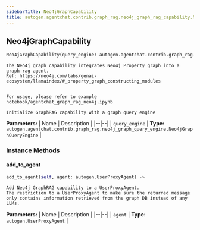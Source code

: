 ```yaml
---
sidebarTitle: Neo4jGraphCapability
title: autogen.agentchat.contrib.graph_rag.neo4j_graph_rag_capability.Neo4jGraphCapability
---
```

<h2 id="autogen.agentchat.contrib.graph_rag.neo4j_graph_rag_capability.Neo4jGraphCapability" class="doc doc-heading">
    <code class="doc-symbol doc-symbol-heading doc-symbol-class"></code>
    <span class="doc doc-object-name doc-class-name">Neo4jGraphCapability</span>
</h2>

```python
Neo4jGraphCapability(query_engine: autogen.agentchat.contrib.graph_rag.neo4j_graph_query_engine.Neo4jGraphQueryEngine)
```

    The Neo4j graph capability integrates Neo4j Property graph into a graph rag agent.
    Ref: https://neo4j.com/labs/genai-ecosystem/llamaindex/#_property_graph_constructing_modules
    
    
    For usage, please refer to example notebook/agentchat_graph_rag_neo4j.ipynb
    
    Initialize GraphRAG capability with a graph query engine

<b>Parameters:</b>
| Name | Description |
|--|--|
| `query_engine` | **Type:** `autogen.agentchat.contrib.graph_rag.neo4j_graph_query_engine.Neo4jGraphQueryEngine` |

### Instance Methods

<code class="doc-symbol doc-symbol-heading doc-symbol-method"></code>
#### add_to_agent

```python
add_to_agent(self, agent: autogen.UserProxyAgent) -> 
```

    Add Neo4j GraphRAG capability to a UserProxyAgent.
    The restriction to a UserProxyAgent to make sure the returned message only contains information retrieved from the graph DB instead of any LLMs.

<b>Parameters:</b>
| Name | Description |
|--|--|
| `agent` | **Type:** `autogen.UserProxyAgent` |

<br />